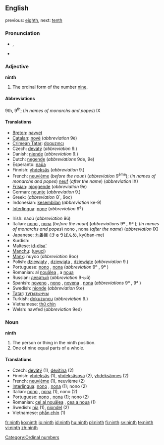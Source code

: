 {{wikipedia}}
==English==
previous: [[eighth]], next: [[tenth]]

===Pronunciation===
* {{IPA|/naɪnθ/}}, {{SAMPA|/naInT/}}
* {{audio|en-us-ninth.ogg|Audio (US)}}

===Adjective===
'''ninth'''

# The ordinal form of the number [[nine]].

====Abbreviations====
9th, 9<sup>th</sup>; (''in names of monarchs and popes'') IX

====Translations====
{{top}}
* [[Breton]]: [[navvet]]
* [[Catalan]]: [[novè]] (''abbreviation'' 9è)
* [[Crimean Tatar]]: [[doquzıncı]]
* Czech: [[devátý]] (''abbreviation'' 9.)
* Danish: [[niende]] (''abbreviation'' 9.)
* Dutch: [[negende]] (''abbreviations'' 9de, 9e)
* Esperanto: [[naŭa]]
* Finnish: [[yhdeksäs]] (''abbreviation'' 9.)
* French: [[neuvième]] (''before the noun'') (''abbreviation'' 9<sup>ème</sup>); (''in names of monarchs and popes'') [[neuf]] (''after the name'') (''abbreviation'' IX)
* [[Frisian]]: [[njoggende]] (''abbreviation'' 9e)
* German: [[neunte]] (''abbreviation'' 9.)
* Greek: {{t|el|ένατος|sc=Grek}} (''abbreviation'' Θ΄, 9ος)
* Indonesian: [[kesembilan]] (''abbreviation'' ke-9)
* [[Interlingua]]: [[none]] (''abbreviation'' 9<sup>e</sup>)
{{mid}}
* Irish: naoú (''abbreviation'' 9ú)
* Italian: [[nono]] {{m}}, [[nona]] {{f}} (''before the noun'') (''abbreviations'' 9º {{m}}, 9ª {{f}}); (''in names of monarchs and popes'') nono {{m}}, nona {{f}} (''after the name'') (''abbreviation'' IX)
* Japanese: [[九番目]] (きゅうばんめ, kyūban-me)
* Kurdish: {{KUchar|[[نۆیه‌م]]}}
* Maltese: [[id-disa']]
* [[Manchu]]: ([[uyuci]])
* [[Manx]]: nuyoo (''abbreviation'' 9oo)
* Polish: [[dziewiąty]] {{m}}, [[dziewiąta]] {{f}}, [[dziewiąte]] {{n}} (''abbreviation'' 9.)
* Portuguese: [[nono]] {{m}}, [[nona]] {{f}} (''abbreviation'' 9º {{m}}, 9ª {{f}})
* Romanian: al [[nouălea]] {{m}}, a [[noua]] {{f}}
* Russian: [[девятый]] (''abbreviation'' 9-ый)
* Spanish: [[noveno]] {{m}}, [[nono]] {{m}}, [[novena]] {{f}}, [[nona]] {{f}} (''abbreviations'' 9º {{m}}, 9ª {{f}})
* Swedish: [[nionde]] (''abbreviation'' 9:e)
* [[Tatar]]: [[тугызынчы]]
* Turkish: [[dokuzuncu]] (''abbreviation'' 9.)
* Vietnamese: [[thứ chín]]
* Welsh: nawfed (''abbreviation'' 9ed)
{{bottom}}

===Noun===
'''ninth'''

# The person or thing in the ninth position.
# One of nine equal parts of a whole.

====Translations====
* Czech: [[devátý]] {{m}} (1), [[devítina]] {{f}} (2)
* Finnish: [[yhdeksäs]] (1), [[yhdeksäsosa]] (2), [[yhdeksännes]] (2)
* French: [[neuvième]] {{m|f}} (1), neuvième {{m}} (2)
* [[Interlingua]]: [[nono]] {{m}}, [[nona]] {{f}} (1); nono (2)
* Italian: [[nono]] {{m}}, [[nona]] {{f}} (1), nono {{m}} (2)
* Portuguese: [[nono]] {{m}}, [[nona]] {{f}} (1); nono {{m}} (2)
* Romanian: [[cel al nouălea]] {{m}}, [[cea a noua]] {{f}} (1)
* Swedish: [[nia]] {{c}} (1), [[niondel]] {{c}} (2)
* Vietnamese: [[phần chín]] (1)

[[Category:Ordinal numbers]]

[[fr:ninth]]
[[ko:ninth]]
[[io:ninth]]
[[id:ninth]]
[[hu:ninth]]
[[pl:ninth]]
[[fi:ninth]]
[[sv:ninth]]
[[te:ninth]]
[[vi:ninth]]
[[zh:ninth]]